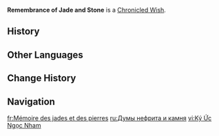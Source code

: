 {{Wish Series Infobox
|icon = Remembrance of Jade and Stone Tab Icon.png
|type = Chronicled Wishes
}}
'''Remembrance of Jade and Stone''' is a [[Chronicled Wish]].

==History==
{{Wish History Table}}

==Other Languages==
{{Other Languages
|en       = Remembrance of Jade and Stone
|zhs      = 玉岩之忆
|zhs_rm   = 
|zht      = 玉岩之憶
|zht_rm   = 
|zh_tl    = 
|ja       = 玉岩の憶
|ja_rm    = Gyokugan no Oku{{Assumed}}
|ja_tl    = 
|ko       = 옥<->과 바위<->의 기억
|ko_tl    = 
|es       = Recuerdos de piedra y jade
|es_tl    = Memories of Stone and Jade
|fr       = Mémoire des jades et des pierres
|fr_tl    = Memory of Jades and Stones
|ru       = Думы нефрита и камня
|ru_tl    = 
|th       = อนุสรณ์แห่งหยกและหินผา
|th_rm    = 
|th_tl    = 
|vi       = Thân Hình Thần Đúc
|vi_tl    = 
|de       = Gedenken an Jade und Stein
|de_tl    = 
|id       = Kenangan Akan Giok dan Bebatuan
|id_tl    = 
|pt       = Memórias de Jade
|pt_tl    = 
|tr       = Yeşim ve Taşın Hatırası
|tr_tl    = 
|it       = Ricordi di giada e pietra
|it_tl    = 
}}

==Change History==
{{Change History|5.3}}

==Navigation==
{{Wish Navbox}}

[[fr:Mémoire des jades et des pierres]]
[[ru:Думы нефрита и камня]]
[[vi:Ký Ức Ngọc Nham]]